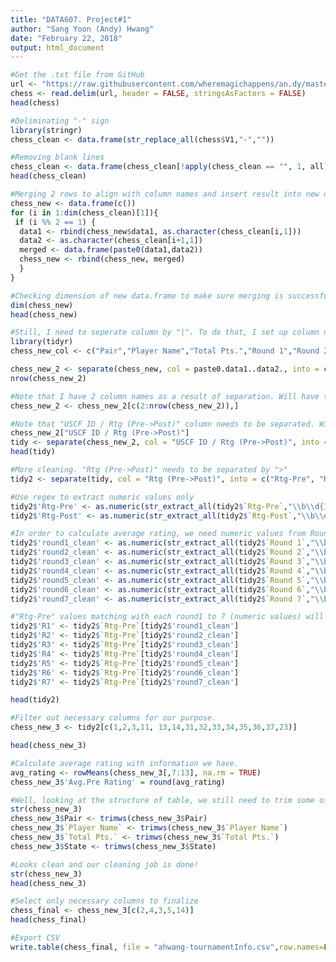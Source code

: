 ---
title: "DATA607. Project#1"
author: "Sang Yoon (Andy) Hwang"
date: "February 22, 2018"
output: html_document
---

```{r q}
#Get the .txt file from GitHub
url <- "https://raw.githubusercontent.com/wheremagichappens/an.dy/master/DATA607/Project1/tournamentinfo.txt"
chess <- read.delim(url, header = FALSE, stringsAsFactors = FALSE)
head(chess)

#Deliminating "-" sign
library(stringr)
chess_clean <- data.frame(str_replace_all(chess$V1,"-",""))

#Removing blank lines
chess_clean <- data.frame(chess_clean[!apply(chess_clean == "", 1, all),])
head(chess_clean)

#Merging 2 rows to align with column names and insert result into new data.frame
chess_new <- data.frame(c())
for (i in 1:dim(chess_clean)[1]){
 if (i %% 2 == 1) {
  data1 <- rbind(chess_new$data1, as.character(chess_clean[i,1]))
  data2 <- as.character(chess_clean[i+1,1])
  merged <- data.frame(paste0(data1,data2))
  chess_new <- rbind(chess_new, merged)
  }
}

#Checking dimension of new data.frame to make sure merging is successfully done.
dim(chess_new)
head(chess_new)

#Still, I need to seperate column by "|". To do that, I set up column names for new data.frame to do separation.
library(tidyr)
chess_new_col <- c("Pair","Player Name","Total Pts.","Round 1","Round 2","Round 3", "Round 4","Round 5","Round 6","Round 7","State","USCF ID / Rtg (Pre->Post)","Pts","1","2","3","4","5","6","7","Avg.Pre Rating")

chess_new_2 <- separate(chess_new, col = paste0.data1..data2., into = chess_new_col,  sep ="\\|")
nrow(chess_new_2)

#Note that I have 2 column names as a result of separation. Will have to remove first row to avoid duplication.
chess_new_2 <- chess_new_2[c(2:nrow(chess_new_2)),]

#Note that "USCF ID / Rtg (Pre->Post)" column needs to be separated. Will have to speparate 2 different columns by "/"
chess_new_2["USCF ID / Rtg (Pre->Post)"]
tidy <- separate(chess_new_2, col = "USCF ID / Rtg (Pre->Post)", into = c("USCF ID", "Rtg (Pre->Post)"), sep = "\\/")
head(tidy)

#More cleaning. "Rtg (Pre->Post)" needs to be separated by ">"
tidy2 <- separate(tidy, col = "Rtg (Pre->Post)", into = c("Rtg-Pre", "Rtg-Post"), sep = "\\>")

#Use regex to extract numeric values only
tidy2$'Rtg-Pre' <- as.numeric(str_extract_all(tidy2$`Rtg-Pre`,"\\b\\d{1,}"))
tidy2$'Rtg-Post' <- as.numeric(str_extract_all(tidy2$`Rtg-Post`,"\\b\\d{1,}"))

#In order to calculate average rating, we need numeric values from Round 1 to 7 and convert them into numeric.
tidy2$'round1_clean' <- as.numeric(str_extract_all(tidy2$`Round 1`,"\\b\\d{1,}"))
tidy2$'round2_clean' <- as.numeric(str_extract_all(tidy2$`Round 2`,"\\b\\d{1,}"))
tidy2$'round3_clean' <- as.numeric(str_extract_all(tidy2$`Round 3`,"\\b\\d{1,}"))
tidy2$'round4_clean' <- as.numeric(str_extract_all(tidy2$`Round 4`,"\\b\\d{1,}"))
tidy2$'round5_clean' <- as.numeric(str_extract_all(tidy2$`Round 5`,"\\b\\d{1,}"))
tidy2$'round6_clean' <- as.numeric(str_extract_all(tidy2$`Round 6`,"\\b\\d{1,}"))
tidy2$'round7_clean' <- as.numeric(str_extract_all(tidy2$`Round 7`,"\\b\\d{1,}"))

#"Rtg-Pre" values matching with each round1 to 7 (numeric values) will be required for average rating calculation. Put these matches in R1 to R7.
tidy2$'R1' <- tidy2$`Rtg-Pre`[tidy2$'round1_clean']
tidy2$'R2' <- tidy2$`Rtg-Pre`[tidy2$'round2_clean']
tidy2$'R3' <- tidy2$`Rtg-Pre`[tidy2$'round3_clean']
tidy2$'R4' <- tidy2$`Rtg-Pre`[tidy2$'round4_clean']
tidy2$'R5' <- tidy2$`Rtg-Pre`[tidy2$'round5_clean']
tidy2$'R6' <- tidy2$`Rtg-Pre`[tidy2$'round6_clean']
tidy2$'R7' <- tidy2$`Rtg-Pre`[tidy2$'round7_clean']

head(tidy2)

#Filter out necessary columns for our purpose.
chess_new_3 <- tidy2[c(1,2,3,11, 13,14,31,32,33,34,35,36,37,23)]

head(chess_new_3)

#Calculate average rating with information we have.
avg_rating <- rowMeans(chess_new_3[,7:13], na.rm = TRUE)
chess_new_3$'Avg.Pre Rating' = round(avg_rating)

#Well, looking at the structure of table, we still need to trim some of the column. Life as a cleaner is almost over!
str(chess_new_3)
chess_new_3$Pair <- trimws(chess_new_3$Pair)
chess_new_3$`Player Name` <- trimws(chess_new_3$`Player Name`)
chess_new_3$`Total Pts.` <- trimws(chess_new_3$`Total Pts.`)
chess_new_3$State <- trimws(chess_new_3$State)

#Looks clean and our cleaning job is done!
str(chess_new_3)
head(chess_new_3)

#Select only necessary columns to finalize
chess_final <- chess_new_3[c(2,4,3,5,14)]
head(chess_final)

#Export CSV
write.table(chess_final, file = "ahwang-tournamentInfo.csv",row.names=FALSE, na="",col.names=TRUE, sep=",")
```